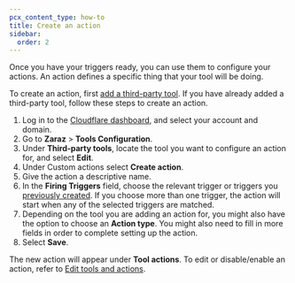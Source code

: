 ```yaml
---
pcx_content_type: how-to
title: Create an action
sidebar:
  order: 2
---
```


Once you have your triggers ready, you can use them to configure your actions. An action defines a specific thing that your tool will be doing. 

To create an action, first [add a third-party tool](/zaraz/get-started/). If you have already added a third-party tool, follow these steps to create an action.

1. Log in to the [Cloudflare dashboard](https://dash.cloudflare.com/login), and select your account and domain.
2. Go to **Zaraz** > **Tools Configuration**.
3. Under **Third-party tools**, locate the tool you want to configure an action for, and select **Edit**.
4. Under Custom actions select **Create action**.
5. Give the action a descriptive name.
6. In the **Firing Triggers** field, choose the relevant trigger or triggers you [previously created](/zaraz/custom-actions/create-trigger/). If you choose more than one trigger, the action will start when any of the selected triggers are matched.
7. Depending on the tool you are adding an action for, you might also have the option to choose an **Action type**. You might also need to fill in more fields in order to complete setting up the action.
8. Select **Save**.

The new action will appear under **Tool actions**. To edit or disable/enable an action, refer to [Edit tools and actions](/zaraz/custom-actions/edit-tools-and-actions/).

